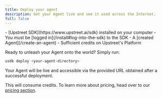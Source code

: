 ```yaml
---
title: Deploy your agent
description: Get your Agent live and see it used across the Internet.
full: false
---
```

 

<Accordions>
  <Accordion title="🟢 Prerequisites">
    - [Upstreet SDK](https://www.upstreet.ai/sdk) installed on your computer
    - You must be [logged in](/install#log-into-the-sdk) to the SDK
    - A [created Agent](/create-an-agent)
    - Sufficient credits on Upstreet's Platform
  </Accordion>
</Accordions>

Ready to unleash your Agent onto the world? Simply run:

```bash
usdk deploy <your-agent-directory>
```

Your Agent will be live and accessible via the provided URL obtained after a successful deployment.

This will consume credits. To learn more about pricing, head over to our [pricing section](/pricing).
